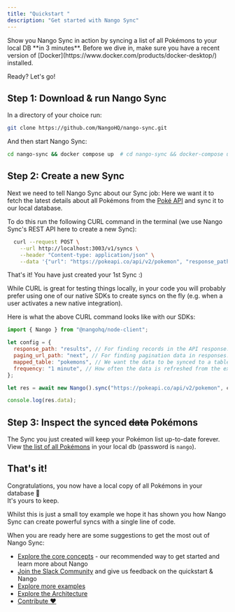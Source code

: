 ```yaml
---
title: "Quickstart "
description: "Get started with Nango Sync"
---
```


<CardGroup>
<Card title="Goal" >
Show you Nango Sync in action by syncing a list of all Pokémons to your local DB
**in 3 minutes**.

</Card>

<Card title="Prerequisite" >
Before we dive in, make sure you have a recent version of [Docker](https://www.docker.com/products/docker-desktop/) installed.

</Card> 
</CardGroup>

Ready? Let's go!

## Step 1: Download & run Nango Sync[](#step-1-download--run-nango-sync "Direct link to Step 1: Download & run Nango Sync")

In a directory of your choice run:

```bash
git clone https://github.com/NangoHQ/nango-sync.git
```

And then start Nango Sync:

```bash
cd nango-sync && docker compose up  # cd nango-sync && docker-compose up if you are on an older version of docker
```

## Step 2: Create a new Sync[](#step-2-create-a-new-sync "Direct link to Step 2: Create a new Sync")

Next we need to tell Nango Sync about our Sync job: Here we want it to fetch the
latest details about all Pokémons from the [Poké API](https://pokeapi.co/) and
sync it to our local database.

To do this run the following CURL command in the terminal (we use Nango Sync's
REST API here to create a new Sync):

```bash
  curl --request POST \
    --url http://localhost:3003/v1/syncs \
    --header "Content-type: application/json" \
    --data '{"url": "https://pokeapi.co/api/v2/pokemon", "response_path": "results", "paging_url_path":"next", "mapped_table":"pokemons", "frequency":"1 minute"}'
```

That's it! You have just created your 1st Sync :)

While CURL is great for testing things locally, in your code you will probably
prefer using one of our native SDKs to create syncs on the fly (e.g. when a user
activates a new native integration).

Here is what the above CURL command looks like with our SDKs:

```js Node SDK
import { Nango } from "@nangohq/node-client";

let config = {
  response_path: "results", // For finding records in the API response.
  paging_url_path: "next", // For finding pagination data in responses.
  mapped_table: "pokemons", // We want the data to be synced to a table called "pokemons"
  frequency: "1 minute", // How often the data is refreshed from the external API.
};

let res = await new Nango().sync("https://pokeapi.co/api/v2/pokemon", config);

console.log(res.data);
```

## Step 3: Inspect the synced ~~data~~ Pokémons[](#step-3-inspect-the-synced-data-pokémons "Direct link to step-3-inspect-the-synced-data-pokémons")

The Sync you just created will keep your Pokémon list up-to-date forever.  
View
[the list of all Pokémons](http://localhost:8080/?pgsql=nango-db&username=nango&db=nango&ns=nango&select=pokemons)
in your local db (password is `nango`).

## That's it!

Congratulations, you now have a local copy of all Pokémons in your database 🎉  
It's yours to keep.

Whilst this is just a small toy example we hope it has shown you how Nango Sync
can create powerful syncs with a single line of code.

When you are ready here are some suggestions to get the most out of Nango Sync:

- [Explore the core concepts](/nango-sync/use-nango/core-concepts) \- our
  recommended way to get started and learn more about Nango
- [Join the Slack Community](https://nango.dev/slack) and give us feedback on
  the quickstart & Nango
- [Explore more examples](/nango-sync/real-world-examples)
- [Explore the Architecture](/nango-sync/architecture)
- [Contribute ❤️](/nango-sync/contributing)
